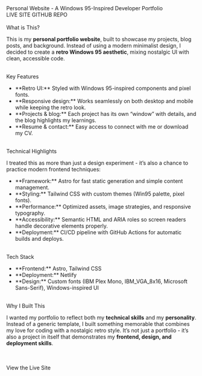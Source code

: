 ---
---


<BaseLayout>
  <span class="text-xl font-semibold">Personal Website - A Windows 95-Inspired Developer Portfolio</span>

<div class="flex gap-2">
  <Link href="https://markmdev.com">LIVE SITE</Link>
  <Link href="https://github.com/markmdev/portfolio">GITHUB REPO</Link>
</div>
<Win95Image
  src={WebsiteImage}
  alt="Personal website screenshot"
  class="w-1/3"
/>
<br />
<span class="text-lg font-semibold">What is This?</span>

This is my **personal portfolio website**, built to showcase my projects, blog posts, and background.
Instead of using a modern minimalist design, I decided to create a **retro Windows 95 aesthetic**,
mixing nostalgic UI with clean, accessible code.

<br />
<span class="text-lg font-semibold">Key Features</span>

<ul class="list-disc ml-6">
  <li>
    **Retro UI:** Styled with Windows 95-inspired components and pixel fonts.
  </li>
  <li>
    **Responsive design:** Works seamlessly on both desktop and mobile while
    keeping the retro look.
  </li>
  <li>
    **Projects & blog:** Each project has its own “window” with details, and the
    blog highlights my learnings.
  </li>
  <li>
    **Resume & contact:** Easy access to connect with me or download my CV.
  </li>
</ul>

<br />
<span class="text-lg font-semibold">Technical Highlights</span>

I treated this as more than just a design experiment - it’s also a chance to practice modern frontend techniques:

<ul class="list-disc ml-6">
  <li>
    **Framework:** Astro for fast static generation and simple content
    management.
  </li>
  <li>
    **Styling:** Tailwind CSS with custom themes (Win95 palette, pixel fonts).
  </li>
  <li>
    **Performance:** Optimized assets, image strategies, and responsive
    typography.
  </li>
  <li>
    **Accessibility:** Semantic HTML and ARIA roles so screen readers handle
    decorative elements properly.
  </li>
  <li>
    **Deployment:** CI/CD pipeline with GitHub Actions for automatic builds and
    deploys.
  </li>
</ul>

<br />
<span class="text-lg font-semibold">Tech Stack</span>

<ul class="list-disc ml-6">
  <li>**Frontend:** Astro, Tailwind CSS</li>
  <li>**Deployment:** Netlify</li>
  <li>
    **Design:** Custom fonts (IBM Plex Mono, IBM_VGA_8x16, Microsoft
    Sans-Serif), Windows-inspired UI
  </li>
</ul>

<br />
<span class="text-lg font-semibold">Why I Built This</span>

I wanted my portfolio to reflect both my **technical skills** and my **personality**.
Instead of a generic template, I built something memorable that combines my love for coding with a nostalgic retro style.
It’s not just a portfolio - it’s also a project in itself that demonstrates my **frontend, design, and deployment skills**.

<br />
<br />
<Link href="https://markmdev.com">View the Live Site</Link>

</BaseLayout>
